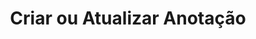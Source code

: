---
title: "Criar ou Atualizar Anotação"
api: "POST https://regis.app.byefive.com.br/rest/professionals/notes"
description: "Cria ou atualiza uma anotação para um profissional específico"
---